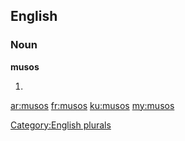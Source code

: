{{also|mūsos}}
==English==

===Noun===
'''musos'''

# {{plural of|muso}}

[[Category:English plurals]]

[[ar:musos]]
[[fr:musos]]
[[ku:musos]]
[[my:musos]]